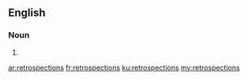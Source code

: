 ==English==

===Noun===
{{head|en}}

# {{plural of|retrospection}}

[[ar:retrospections]]
[[fr:retrospections]]
[[ku:retrospections]]
[[my:retrospections]]